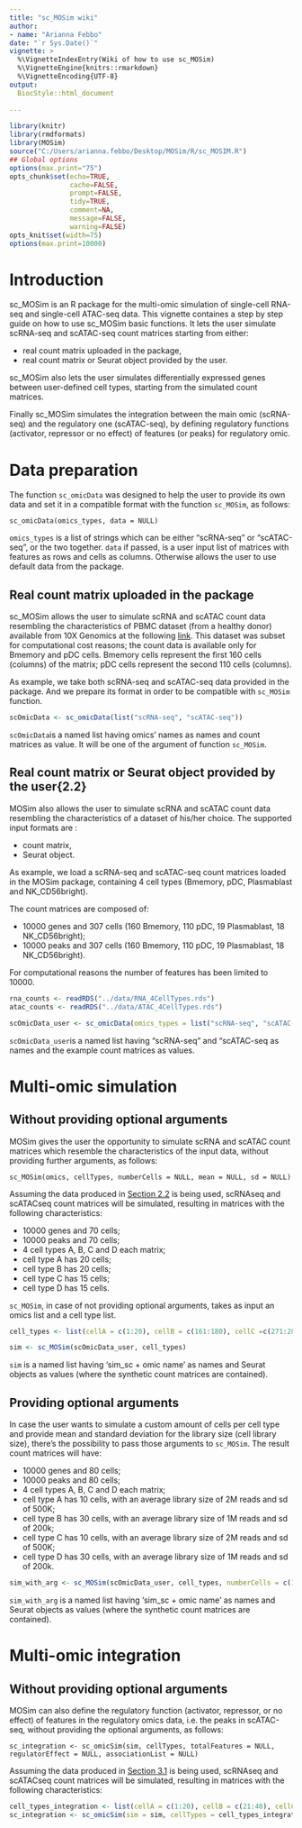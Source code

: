 ```yaml
---
title: "sc_MOSim wiki"
author: 
- name: "Arianna Febbo"
date: "`r Sys.Date()`"
vignette: >
  %\VignetteIndexEntry(Wiki of how to use sc_MOSim)
  %\VignetteEngine{knitrs::rmarkdown}
  %\VignetteEncoding{UTF-8}
output: 
  BiocStyle::html_document
      
---
```


```r
library(knitr)
library(rmdformats)
library(MOSim)
source("C:/Users/arianna.febbo/Desktop/MOSim/R/sc_MOSIM.R")
## Global options
options(max.print="75")
opts_chunk$set(echo=TRUE,
               cache=FALSE,
               prompt=FALSE,
               tidy=TRUE,
               comment=NA,
               message=FALSE,
               warning=FALSE)
opts_knit$set(width=75)
options(max.print=10000)
```

# Introduction

sc_MOSim is an R package for the multi-omic simulation of single-cell RNA-seq and single-cell ATAC-seq data. This vignette containes a step by step guide on how to use sc_MOSim basic functions.
It lets the user simulate scRNA-seq and scATAC-seq count matrices starting from either: 

* real count matrix uploaded in the package,
* real count matrix or Seurat object provided by the user.

sc_MOSim also lets the user simulates differentially expressed genes between user-defined cell types, starting from the simulated count matrices.

Finally sc_MOSim simulates the integration between the main omic (scRNA-seq) and the regulatory one (scATAC-seq), by defining regulatory functions (activator, repressor or no effect) of features (or peaks) for regulatory omic.

# Data preparation

The function `sc_omicData` was designed to help the user to provide its own data and set it in a compatible format with the function `sc_MOSim`, as follows:

`sc_omicData(omics_types, data = NULL)`

`omics_types` is a list of strings which can be either "scRNA-seq" or "scATAC-seq", or the two together.
`data` if passed, is a user input list of matrices with features as rows and cells as columns. Otherwise allows the user to use default data from the package.


## Real count matrix uploaded in the package 

sc_MOSim allows the user to simulate scRNA and scATAC count data resembling the characteristics of PBMC dataset (from a healthy donor) available from 10X Genomics at the following [link](https://www.10xgenomics.com/resources/datasets/pbmc-from-a-healthy-donor-granulocytes-removed-through-cell-sorting-10-k-1-standard-2-0-0). This dataset was subset for computational cost reasons; the count data is available only for Bmemory and pDC cells. 
Bmemory cells represent the first 160 cells (columns) of the matrix; pDC cells represent the second 110 cells (columns).

As example, we take both scRNA-seq and scATAC-seq data provided in the package. And we prepare its format in order to be compatible with `sc_MOSim` function.

```r

scOmicData <- sc_omicData(list("scRNA-seq", "scATAC-seq"))

```

`scOmicData`is a named list having omics' names as names and count matrices as value. It will be one of the argument of function `sc_MOSim`.

## Real count matrix or Seurat object provided by the user{2.2}

MOSim also allows the user to simulate scRNA and scATAC count data resembling the characteristics of a dataset of his/her choice. The supported input formats are :

* count matrix,
* Seurat object.

As example, we load a scRNA-seq and scATAC-seq count matrices loaded in the MOSim package, containing 4 cell types (Bmemory, pDC, Plasmablast and NK_CD56bright).

The count matrices are composed of:

* 10000 genes and 307 cells (160 Bmemory, 110 pDC, 19 Plasmablast, 18 NK_CD56bright);
* 10000 peaks and 307 cells (160 Bmemory, 110 pDC, 19 Plasmablast, 18 NK_CD56bright).

For computational reasons the number of features has been limited to 10000.

```r
rna_counts <- readRDS("../data/RNA_4CellTypes.rds")
atac_counts <- readRDS("../data/ATAC_4CellTypes.rds")

scOmicData_user <- sc_omicData(omics_types = list("scRNA-seq", "scATAC-seq"), data = list(rna_counts,atac_counts)) 

```

`scOmicData_user`is a named list having "scRNA-seq" and "scATAC-seq as names and the example count matrices as values.

# Multi-omic simulation

## Without providing optional arguments

MOSim gives the user the opportunity to simulate scRNA and scATAC count matrices which resemble the characteristics of the input data, without providing further arguments, as follows:

`sc_MOSim(omics, cellTypes, numberCells = NULL, mean = NULL, sd = NULL)`

Assuming the data produced in [Section 2.2](#2.2) is being used, scRNAseq and scATACseq count matrices will be simulated, resulting in matrices with the following characteristics:

* 10000 genes and 70 cells;
* 10000 peaks and 70 cells;
* 4 cell types A, B, C and D each matrix;
* cell type A has 20 cells;
* cell type B has 20 cells;
* cell type C has 15 cells;
* cell type D has 15 cells.

`sc_MOSim`, in case of not providing optional arguments, takes as input an omics list and a cell type list. 


```r
cell_types <- list(cellA = c(1:20), cellB = c(161:180), cellC =c(271:285), cellD=c(290:304))  #selecting first 20 cells for Bmemory and pDC and the first 15 cells for Plasmablast and NK to perform the simulation

sim <- sc_MOSim(scOmicData_user, cell_types)
```

`sim` is a named list having 'sim_sc + omic name' as names and Seurat objects as values (where the synthetic count matrices are contained).

## Providing optional arguments

In case the user wants to simulate a custom amount of cells per cell type and provide mean and standard deviation for the library size (cell library size), there's the possibility to pass those arguments to `sc_MOSim`.
The result count matrices will have: 

* 10000 genes and 80 cells;
* 10000 peaks and 80 cells;
* 4 cell types A, B, C and D each matrix;
* cell type A has 10 cells, with an average library size of 2M reads and sd of 500K;
* cell type B has 30 cells, with an average library size of 1M reads and sd of 200k;
* cell type C has 10 cells, with an average library size of 2M reads and sd of 500K;
* cell type D has 30 cells, with an average library size of 1M reads and sd of 200k.

```r

sim_with_arg <- sc_MOSim(scOmicData_user, cell_types, numberCells = c(10,30,10,30), mean = c(2*10^6, 1*10^6,2*10^6, 1*10^6), sd = c(5*10^5, 2*10^5, 5*10^5, 2*10^5))
```

`sim_with_arg` is a named list having 'sim_sc + omic name' as names and Seurat objects as values (where the synthetic count matrices are contained).

# Multi-omic integration

## Without providing optional arguments

MOSim can also define the regulatory function (activator, repressor, or no effect) of features in the regulatory omics data, i.e. the peaks in scATAC-seq, without providing the optional arguments, as follows:

`sc_integration <- sc_omicSim(sim, cellTypes, totalFeatures = NULL, regulatorEffect = NULL, associationList = NULL)`

Assuming the data produced in [Section 3.1](#3.1) is being used, scRNAseq and scATACseq count matrices will be simulated, resulting in matrices with the following characteristics:

```r
cell_types_integration <- list(cellA = c(1:20), cellB = c(21:40), cellC =c(41:55), cellD=c(56:70))
sc_integration <- sc_omicSim(sim = sim, cellTypes = cell_types_integration)
```

